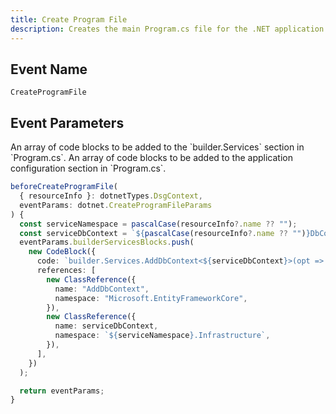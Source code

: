 ```yaml
---
title: Create Program File
description: Creates the main Program.cs file for the .NET application.
---
```


## Event Name

`CreateProgramFile`

## Event Parameters

<ResponseField name="builderServicesBlocks" type="CodeBlock[]">
  An array of code blocks to be added to the `builder.Services` section in `Program.cs`.
</ResponseField>

<ResponseField name="appBlocks" type="CodeBlock[]">
  An array of code blocks to be added to the application configuration section in `Program.cs`.
</ResponseField>

<RequestExample>

```ts Example
beforeCreateProgramFile(
  { resourceInfo }: dotnetTypes.DsgContext,
  eventParams: dotnet.CreateProgramFileParams
) {
  const serviceNamespace = pascalCase(resourceInfo?.name ?? "");
  const serviceDbContext = `${pascalCase(resourceInfo?.name ?? "")}DbContext`;
  eventParams.builderServicesBlocks.push(
    new CodeBlock({
      code: `builder.Services.AddDbContext<${serviceDbContext}>(opt => opt.UseNpgsql(builder.Configuration.GetConnectionString("${CONNECTION_STRING}")));`,
      references: [
        new ClassReference({
          name: "AddDbContext",
          namespace: "Microsoft.EntityFrameworkCore",
        }),
        new ClassReference({
          name: serviceDbContext,
          namespace: `${serviceNamespace}.Infrastructure`,
        }),
      ],
    })
  );

  return eventParams;
}
```
</RequestExample>